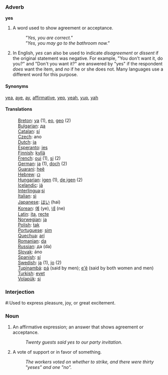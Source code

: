 ===Adverb===
'''yes'''

#A word used to show agreement or acceptance. 
#:'' "Yes, you are correct." '' 
#:'' "Yes, you may go to the bathroom now."'' 
#In English, ''yes'' can also be used to indicate ''disagreement'' or ''dissent'' if the original statement was negative.  For example, "You don't want it, do you?" and "Don't you want it?" are answered by "yes" if the respondent ''does'' want the item, and ''no'' if he or she does not.  Many languages use a different word for this purpose.

====Synonyms====
[[yea]], [[aye]], [[ay]], [[affirmative]], [[yep]], [[yeah]], [[yup]], [[yah]]

====Translations====
:[[Breton]]: [[ya]] (1), [[eo]], [[geo]] (2)
:[[Bulgarian]]: [[да]]
:[[Catalan]]: [[sí]]
:[[Czech]]: ano
:[[Dutch]]: [[ja]]
:[[Esperanto]]: [[jes]]
:[[Finnish]]: [[kyllä]]
:[[French]]: [[oui]] (1), [[si]] (2)
:[[German]]: [[ja]] (1), [[doch]] (2)
:[[Guarani]]: [[heẽ]]
:[[Hebrew]]: [[כן]]
:[[Hungarian]]: [[igen]] (1), [[de igen]] (2)
:[[Icelandic]]: [[já]]
:[[Interlingua]]:[[si]]
:[[Italian]]: [[sì]]
:[[Japanese]]: [[はい]] (hai)
:[[Korean]]: [[예]] (ye), [[네]] (ne)
:[[Latin]]: [[ita]], [[recte]]
:[[Norwegian]]: [[ja]]
:[[Polish]]: [[tak]]
:[[Portuguese]]: [[sim]]
:[[Quechua]]: [[arí]]
:[[Romanian]]: [[da]]
:[[Russian]]: дa (da)
:[[Slovak]]: áno
:[[Spanish]]: [[sí]]
:[[Swedish]]: [[ja]] (1), [[jo]] (2)
:[[Tupinambá]]: [[pá]] (said by men); [[e'ẽ]] (said by both women and men)
:[[Turkish]]: [[evet]]
:[[Volapük]]: [[si]]

===Interjection===
#:Used to express pleasure, joy, or great excitement.

===Noun===
#An affirmative expression; an answer that shows agreement or acceptance. 
#:''Twenty guests said yes to our party invitation.'' 
#A vote of support or in favor of something. 
#:''The workers voted on whether to strike, and there were thirty "yeses" and one "no".''<p>